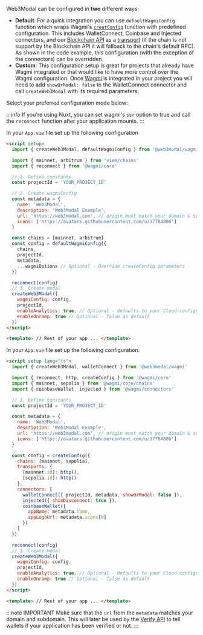 
Web3Modal can be configured in **two** different ways:

- **Default**: For a quick integration you can use `defaultWagmiConfig` function which wraps Wagmi's [`creatConfig`](https://wagmi.sh/core/api/createConfig) function with predefined configuration.
  This includes WalletConnect, Coinbase and Injected connectors, and our [Blockchain API](../../../../cloud/blockchain-api.md) as a [transport](https://wagmi.sh/core/api/createConfig#transports) (if the chain is not support by the Blockchain API it will fallback to the chain's default RPC).
  <br /> As shown in the code example, this configuration (with the exception of the connectors) can
  be overridden.
  <br />
- **Custom**: This configuration setup is great for projects that already have Wagmi integrated or that would like to have more control over the Wagmi configuration. Once [Wagmi](https://wagmi.sh/core/getting-started) is integrated in your project you will need to add `showQrModal: false` to the WalletConnect connector and call `createWeb3Modal` with its required parameters.

Select your preferred configuration mode below:

:::info
If you're using Nuxt, you can set wagmi's `ssr` option to true and call the `reconnect` function after your application mounts.
:::

<Tabs>
<TabItem value="default" label="Default">

In your `App.vue` file set up the following configuration

```html
<script setup>
  import { createWeb3Modal, defaultWagmiConfig } from '@web3modal/wagmi'

  import { mainnet, arbitrum } from 'viem/chains'
  import { reconnect } from '@wagmi/core'

  // 1. Define constants
  const projectId = 'YOUR_PROJECT_ID'

  // 2. Create wagmiConfig
  const metadata = {
    name: 'Web3Modal',
    description: 'Web3Modal Example',
    url: 'https://web3modal.com', // origin must match your domain & subdomain
    icons: ['https://avatars.githubusercontent.com/u/37784886']
  }

  const chains = [mainnet, arbitrum]
  const config = defaultWagmiConfig({
    chains,
    projectId,
    metadata,
    ...wagmiOptions // Optional - Override createConfig parameters
  })

  reconnect(config)
  // 3. Create modal
  createWeb3Modal({
    wagmiConfig: config,
    projectId,
    enableAnalytics: true, // Optional - defaults to your Cloud configuration
    enableOnramp: true // Optional - false as default
  })
</script>

<template> // Rest of your app ... </template>
```

</TabItem>
<TabItem value="custom" label="Custom">

In your `App.vue` file set up the following configuration.

```html
<script setup lang="ts">
  import { createWeb3Modal, walletConnect } from '@web3modal/wagmi'

  import { reconnect, http, createConfig } from '@wagmi/core'
  import { mainnet, sepolia } from '@wagmi/core/chains'
  import { coinbaseWallet, injected } from '@wagmi/connectors'

  // 1. Define constants
  const projectId = 'YOUR_PROJECT_ID'

  const metadata = {
    name: 'Web3Modal',
    description: 'Web3Modal Example',
    url: 'https://web3modal.com', // origin must match your domain & subdomain
    icons: ['https://avatars.githubusercontent.com/u/37784886']
  }

  const config = createConfig({
    chains: [mainnet, sepolia],
    transports: {
      [mainnet.id]: http(),
      [sepolia.id]: http()
    },
    connectors: [
      walletConnect({ projectId, metadata, showQrModal: false }),
      injected({ shimDisconnect: true }),
      coinbaseWallet({
        appName: metadata.name,
        appLogoUrl: metadata.icons[0]
      })
    ]
  })

  reconnect(config)
  // 3. Create modal
  createWeb3Modal({
    wagmiConfig: config,
    projectId,
    enableAnalytics: true, // Optional - defaults to your Cloud configuration
    enableOnramp: true // Optional - false as default
  })
</script>

<template> // Rest of your app ... </template>
```

</TabItem>
</Tabs>

:::note IMPORTANT
Make sure that the `url` from the `metadata` matches your domain and subdomain. This will later be used by the [Verify API](../../../../cloud/verify.md) to tell wallets if your application has been verified or not.
:::
